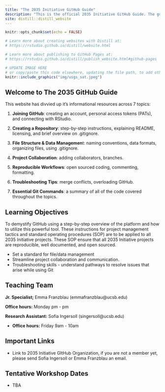 ```yaml
---
title: "The 2035 Initiative GitHub Guide"
description: "This is the official 2035 Initiative GitHub Guide. The guide includes standard operating procedures for 2035 Initiative projects, along with helpful tips for getting started, and troubleshooting."
site: distill::distill_website
---
```


```r
knitr::opts_chunk$set(echo = FALSE)

# Learn more about creating websites with Distill at:
# https://rstudio.github.io/distill/website.html

# Learn more about publishing to GitHub Pages at:
# https://rstudio.github.io/distill/publish_website.html#github-pages

```

```r

# UPDATE IMAGE HERE 
# or copy/paste this code elsewhere, updating the file path, to add other images to your site!
knitr::include_graphics("img/usgs_sat.jpeg")
```

## Welcome to The 2035 GitHub Guide

This website has divvied up it's informational resources across 7 topics:

(1) **Joining GitHub**: creating an account, personal access tokens (PATs), and connecting with RStudio.

(2) **Creating a Repository**: step-by-step instructions, explaining README, licensing, and brief overview on .gitignore.

(3) **File Structure & Data Managemen**t: naming conventions, data formats, organizing files, using .gitignore.

(4) **Project Collaboration**: adding collaborators, branches.

(5) **Reproducible Workflows**: open sourced coding, commenting, formatting.

(6) **Troubleshooting Tips**: merge conflicts, overloading GitHub.

(7) **Essential Git Commands**: a summary of all of the code covered throughout the topics.

## Learning Objectives

To demystify GitHub using a step-by-step overview of the platform and how to utilize this powerful tool. These instructions for project management tactics and standard operating procedures (SOP) are to be applied to all 2035 Initiative projects. These SOP ensure that all 2035 Initiative projects are reproducible, well documented, and open sourced.

-   Set a standard for file/data management
-   Streamline project collaboration and communication.
-   Troubleshooting skills - understand pathways to resolve issues that arise while using Git

## Teaching Team

**Jr. Specialist;** Emma Franzblau (emmafranzblau\@ucsb.edu)

**Office hours:** Monday pm - pm

**Research Assistant:** Sofia Ingersoll (singersoll\@ucsb.edu)

-   **Office hours:** Friday 9am - 10am

## Important Links

-   Link to 2035 Initiative GItHub Organization, if you are not a member yet, please send Sofia Ingersoll or Emma Franzblau an email.

## Tentative Workshop Dates

-   TBA
